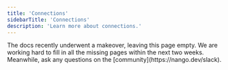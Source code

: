 ```yaml
---
title: 'Connections'
sidebarTitle: 'Connections'
description: 'Learn more about connections.'
---
```


<Info>
The docs recently underwent a makeover, leaving this page empty. We are working hard to fill in all the missing pages within the next two weeks. Meanwhile, ask any questions on the [community](https://nango.dev/slack).
</Info>